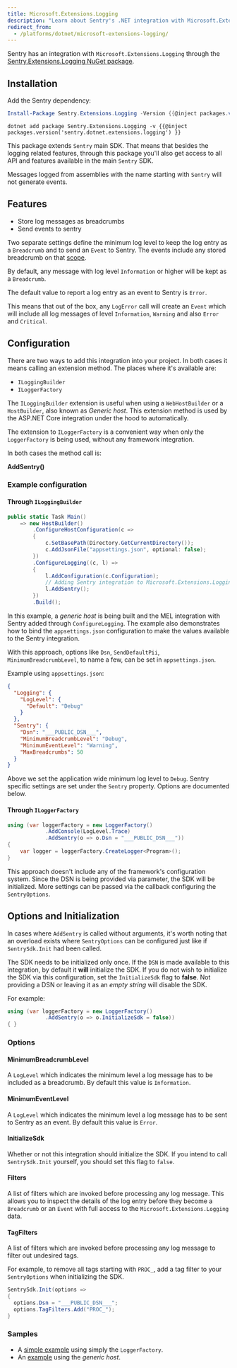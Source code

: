 ```yaml
---
title: Microsoft.Extensions.Logging
description: "Learn about Sentry's .NET integration with Microsoft.Extensions.Logging."
redirect_from:
  - /platforms/dotnet/microsoft-extensions-logging/
---
```


Sentry has an integration with `Microsoft.Extensions.Logging` through the [Sentry.Extensions.Logging NuGet package](https://www.nuget.org/packages/Sentry.Extensions.Logging).

## Installation

Add the Sentry dependency:

```powershell {tabTitle:Package Manager}
Install-Package Sentry.Extensions.Logging -Version {{@inject packages.version('sentry.dotnet.extensions.logging') }}
```

```shell {tabTitle:.NET Core CLI}
dotnet add package Sentry.Extensions.Logging -v {{@inject packages.version('sentry.dotnet.extensions.logging') }}
```

This package extends `Sentry` main SDK. That means that besides the logging related features, through this package you'll also get access to all API and features available in the main `Sentry` SDK.

<Note>

Messages logged from assemblies with the name starting with `Sentry` will not generate events.

</Note>

## Features

- Store log messages as breadcrumbs
- Send events to sentry

Two separate settings define the minimum log level to keep the log entry as a `Breadcrumb` and to send an `Event` to Sentry. The events include any stored breadcrumb on that [scope](enriching-events/scopes/).

By default, any message with log level `Information` or higher will be kept as a `Breadcrumb`.

The default value to report a log entry as an event to Sentry is `Error`.

This means that out of the box, any `LogError` call will create an `Event` which will include all log messages of level `Information`, `Warning` and also `Error` and `Critical`.

## Configuration

There are two ways to add this integration into your project. In both cases it means calling an extension method. The places where it's available are:

- `ILoggingBuilder`
- `ILoggerFactory`

The `ILoggingBuilder` extension is useful when using a `WebHostBuilder` or a `HostBuilder`, also known as _Generic host_. This extension method is used by the ASP.NET Core integration under the hood to automatically.

The extension to `ILoggerFactory` is a convenient way when only the `LoggerFactory` is being used, without any framework integration.

In both cases the method call is:

**AddSentry()**

### Example configuration

#### Through `ILoggingBuilder`

```csharp
public static Task Main()
    => new HostBuilder()
        .ConfigureHostConfiguration(c =>
        {
            c.SetBasePath(Directory.GetCurrentDirectory());
            c.AddJsonFile("appsettings.json", optional: false);
        })
        .ConfigureLogging((c, l) =>
        {
            l.AddConfiguration(c.Configuration);
            // Adding Sentry integration to Microsoft.Extensions.Logging
            l.AddSentry();
        })
        .Build();
```

In this example, a _generic host_ is being built and the MEL integration with Sentry added through `ConfigureLogging`. The example also demonstrates how to bind the `appsettings.json` configuration to make the values available to the Sentry integration.

With this approach, options like `Dsn`, `SendDefaultPii`, `MinimumBreadcrumbLevel`, to name a few, can be set in `appsettings.json`.

Example using `appsettings.json`:

```json
{
  "Logging": {
    "LogLevel": {
      "Default": "Debug"
    }
  },
  "Sentry": {
    "Dsn": "___PUBLIC_DSN___",
    "MinimumBreadcrumbLevel": "Debug",
    "MinimumEventLevel": "Warning",
    "MaxBreadcrumbs": 50
  }
}
```

Above we set the application wide minimum log level to `Debug`. Sentry specific settings are set under the `Sentry` property. Options are documented below.

#### Through `ILoggerFactory`

```csharp
using (var loggerFactory = new LoggerFactory()
            .AddConsole(LogLevel.Trace)
            .AddSentry(o => o.Dsn = "___PUBLIC_DSN___"))
{
    var logger = loggerFactory.CreateLogger<Program>();
}
```

This approach doesn't include any of the framework's configuration system. Since the DSN is being provided via parameter, the SDK will be initialized.
More settings can be passed via the callback configuring the `SentryOptions`.

## Options and Initialization

In cases where `AddSentry` is called without arguments, it's worth noting that an overload exists where `SentryOptions` can be configured just like if `SentrySdk.Init` had been called.

<Note>

The SDK needs to be initialized only once. If the `DSN` is made available to this integration, by default it **will** initialize the SDK. If you do not wish to initialize the SDK via this configuration, set the `InitializeSdk` flag to **false**. Not providing a DSN or leaving it as an _empty string_ will disable the SDK.

</Note>

For example:

```csharp
using (var loggerFactory = new LoggerFactory()
            .AddSentry(o => o.InitializeSdk = false))
{ }
```

### Options

#### MinimumBreadcrumbLevel

A `LogLevel` which indicates the minimum level a log message has to be included as a breadcrumb. By default this value is `Information`.

#### MinimumEventLevel

A `LogLevel` which indicates the minimum level a log message has to be sent to Sentry as an event. By default this value is `Error`.

#### InitializeSdk

Whether or not this integration should initialize the SDK. If you intend to call `SentrySdk.Init` yourself, you should set this flag to `false`.

#### Filters

A list of filters which are invoked before processing any log message. This allows you to inspect the details of the log entry before they become a `Breadcrumb` or an `Event` with full access to the `Microsoft.Extensions.Logging` data.

#### TagFilters

A list of filters which are invoked before processing any log message to filter out undesired tags. 

For example, to remove all tags starting with `PROC_`, add a tag filter to your `SentryOptions` when initializing the SDK.

```csharp
SentrySdk.Init(options =>
{
  options.Dsn = "___PUBLIC_DSN___";
  options.TagFilters.Add("PROC_");
}
```

### Samples

- A [simple example](https://github.com/getsentry/sentry-dotnet/tree/main/samples/Sentry.Samples.ME.Logging) using simply the `LoggerFactory`.
- An [example](https://github.com/getsentry/sentry-dotnet/tree/main/samples/Sentry.Samples.GenericHost) using the _generic host_.
